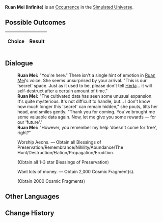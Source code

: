 {{Simulated Universe Event Infobox
|title         = Ruan Mei (Infinite)
|image         = Random Event Bonus.png
|type          =
|domains_su    = 
|domains_ext   = 
|domains_swarm = 
|domains_gng   = 
|requirements  =
|prev          = {{tx}}
|next          = {{tx}}
|indexRewards  =
|characters    = Herta;Ruan Mei
}}
'''Ruan Mei (Infinite)''' is an [[Simulated Universe/Occurrence|Occurrence]] in the [[Simulated Universe]].

==Possible Outcomes==
{| class="article-table"
!Choice
!Result

|}

<!--
==Gameplay Notes==

-->
==Dialogue==
{{Dialogue Start}}
:'''Ruan Mei:''' "You're here." There isn't a single hint of emotion in [[Ruan Mei]]'s voice. She seems unsurprised by your arrival. "This is our 'secret' space. Just as it used to be, please don't tell [[Herta]]... it will self-destruct after a certain amount of time."
:'''Ruan Mei:''' "The cultivated data has seen some unusual expansion. It's quite mysterious. It's not difficult to handle, but... I don't know how much longer this 'secret' can remain hidden," she pouts, tilts her head, and smiles gently. "Thank you for coming. You've brought me some valuable data again. Now, let me give you some rewards &mdash; for our 'future'."
:'''Ruan Mei:''' "However, you remember my help 'doesn't come for free', right?"
:{{DIcon|Star}} Worship Aeons. &mdash; Obtain all Blessings of Preservation/Remembrance/Nihility/Abundance/The Hunt/Destruction/Elation/Propagation/Erudition.
:;(Obtain all 1-3 star Blessings of Preservation)
:{{DIcon|Star}} Want lots of money. &mdash; Obtain 2,000 Cosmic Fragment(s).
:;(Obtain 2000 Cosmic Fragments)
{{Dialogue End}}

==Other Languages==
{{Other Languages
|en   = Ruan Mei (Infinite)
|zhs  = 阮•梅（无尽版）
|zht  = 阮•梅（無盡版）
|ja   = ルアン・メェイ∞
|ko   = 완•매(무한 버전)
|es   = Ruan Mei (infinita)
|fr   = Ruan Mei (Infini)
|ru   = Жуань Мэй (бесконечная)
|th   = Ruan Mei (Infinite)
|vi   = Ruan Mei (Vô Hạn)
|de   = Ruan Mei (endlos)
|id   = Ruan Mei (Infinite)
|pt   = Ruan Mei (Infinito)
}}

==Change History==
{{Change History|1.4}}
